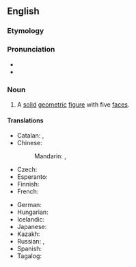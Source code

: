 ==English==

===Etymology===
{{confix|en|penta|hedron}}

===Pronunciation===
* {{IPA|en|/ˌpɛntaˈhiːdɹən/}}
* {{rhymes|en|iːdɹən}}

===Noun===
{{en-noun|s|pentahedra}}

# A [[solid]] [[geometric]] [[figure]] with five [[face]]s.

====Translations====
{{trans-top|solid geometric figure}}
* Catalan: {{t+|ca|pentaedre|m}}, {{t+|ca|pentàedre|m}}
* Chinese:
*: Mandarin: {{t+|cmn|五面體|sc=Hani}}, {{t+|cmn|五面体|tr=wǔmiàntǐ|sc=Hani}}
* Czech: {{t|cs|pětistěn|m}}
* Esperanto: {{t|eo|kvinedro}}
* Finnish: {{t+|fi|pentaedri}}
* French: {{t+|fr|pentaèdre|m}}
{{trans-mid}}
* German: {{t|de|Pentaeder|n}}
* Hungarian: {{t|hu|pentaéder}}
* Icelandic: {{t|is|fimmflötungur|m}}
* Japanese: {{t|ja|五面体|tr=ごめんたい, gomentai|sc=Jpan}}
* Kazakh: {{t|kk|пентаэдр}}
* Russian: {{t+|ru|пента́эдр|m}}, {{t+|ru|пятигра́нник|m}}
* Spanish: {{t|es|pentaedro|m}}
* Tagalog: {{t|tl|limdayag}}
{{trans-bottom}}